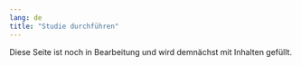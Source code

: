 ```yaml
---
lang: de
title: "Studie durchführen"
---
```


::: {.callout-note}
Diese Seite ist noch in Bearbeitung und wird demnächst mit Inhalten gefüllt.
:::